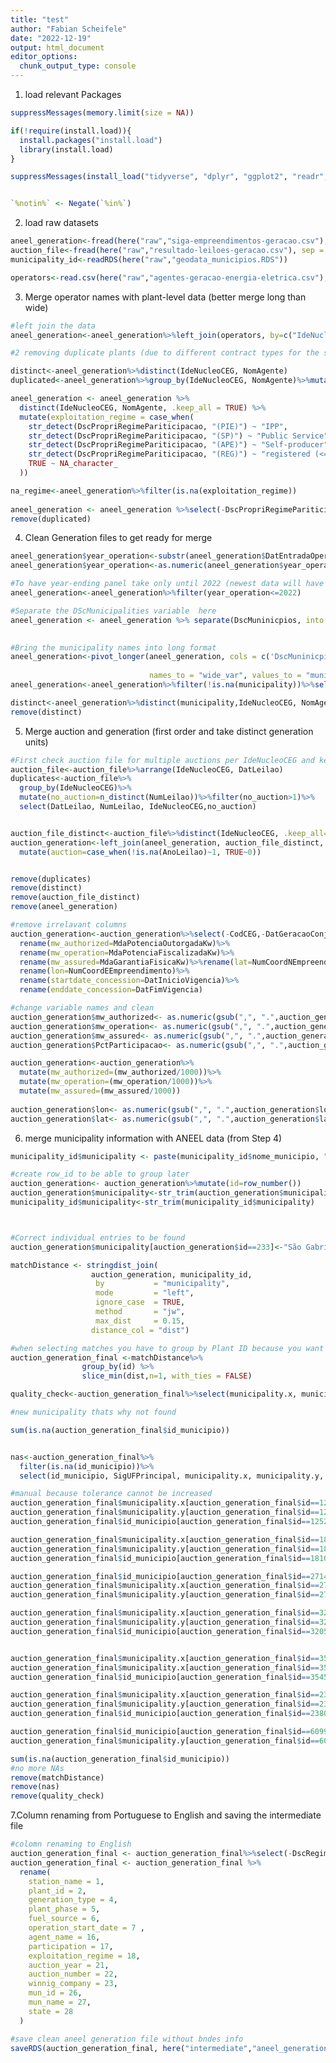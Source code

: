 ```yaml
---
title: "test"
author: "Fabian Scheifele"
date: "2022-12-19"
output: html_document
editor_options: 
  chunk_output_type: console
---
```


1. load relevant Packages
```r
suppressMessages(memory.limit(size = NA))

if(!require(install.load)){
  install.packages("install.load")
  library(install.load)
}

suppressMessages(install_load("tidyverse", "dplyr", "ggplot2", "readr", "readxl","knitr","here", "tidyverse" , "anytime" , "data.table", "corrplot", "naniar", "fuzzyjoin","expss", "janitor","readr", "data.table", "labelled", "countrycode","grep", "economiccomplexity","xtable","ggbump", "cowplot","ggrepel", "survival", "basedosdados", "bigrquery"))


`%notin%` <- Negate(`%in%`)
```

2. load raw datasets
```r
aneel_generation<-fread(here("raw","siga-empreendimentos-geracao.csv"), sep = ';', encoding = "Latin-1")
auction_file<-fread(here("raw","resultado-leiloes-geracao.csv"), sep = ';', encoding = "Latin-1")
municipality_id<-readRDS(here("raw","geodata_municipios.RDS"))

operators<-read.csv(here("raw","agentes-geracao-energia-eletrica.csv"), sep = ';', encoding = "latin1")%>%select(2,3,4,7,8)
```

3. Merge operator names with plant-level data (better merge long than wide)
```r
#left join the data
aneel_generation<-aneel_generation%>%left_join(operators, by=c("IdeNucleoCEG"))

#2 removing duplicate plants (due to different contract types for the same plant)

distinct<-aneel_generation%>%distinct(IdeNucleoCEG, NomAgente)
duplicated<-aneel_generation%>%group_by(IdeNucleoCEG, NomAgente)%>%mutate(no=n())

aneel_generation <- aneel_generation %>%
  distinct(IdeNucleoCEG, NomAgente, .keep_all = TRUE) %>%
  mutate(exploitation_regime = case_when(
    str_detect(DscPropriRegimePariticipacao, "(PIE)") ~ "IPP", 
    str_detect(DscPropriRegimePariticipacao, "(SP)") ~ "Public Service", 
    str_detect(DscPropriRegimePariticipacao, "(APE)") ~ "Self-producer", 
    str_detect(DscPropriRegimePariticipacao, "(REG)") ~ "registered (<=5MW)",
    TRUE ~ NA_character_
  ))

na_regime<-aneel_generation%>%filter(is.na(exploitation_regime))    
    
aneel_generation <- aneel_generation %>%select(-DscPropriRegimePariticipacao)
remove(duplicated)
```


4. Clean Generation files to get ready for merge
```r
aneel_generation$year_operation<-substr(aneel_generation$DatEntradaOperacao,1,4)
aneel_generation$year_operation<-as.numeric(aneel_generation$year_operation)

#To have year-ending panel take only until 2022 (newest data will have some 2023 values)
aneel_generation<-aneel_generation%>%filter(year_operation<=2022)

#Separate the DScMunicipalities variable  here
aneel_generation <- aneel_generation %>% separate(DscMuninicpios, into = c('DscMuninicpios', 'DscMuninicpios_2', 'DscMuninicpios_3',
                                                                           'DscMuninicpios_4', 'DscMuninicpios_5', 'DscMuninicpios_6'), sep = ",")

#Bring the municipality names into long format
aneel_generation<-pivot_longer(aneel_generation, cols = c('DscMuninicpios', 'DscMuninicpios_2', 'DscMuninicpios_3',
                                                                           'DscMuninicpios_4', 'DscMuninicpios_5', 'DscMuninicpios_6'), 
                               names_to = "wide_var", values_to = "municipality")
aneel_generation<-aneel_generation%>%filter(!is.na(municipality))%>%select(-wide_var)

distinct<-aneel_generation%>%distinct(municipality,IdeNucleoCEG, NomAgente)
remove(distinct)


```

5. Merge auction and generation (first order and take distinct generation units)
```r
#First check auction file for multiple auctions per IdeNucleoCEG and keep only the first auction participation
auction_file<-auction_file%>%arrange(IdeNucleoCEG, DatLeilao)
duplicates<-auction_file%>%
  group_by(IdeNucleoCEG)%>%
  mutate(no_auction=n_distinct(NumLeilao))%>%filter(no_auction>1)%>%
  select(DatLeilao, NumLeilao, IdeNucleoCEG,no_auction)


auction_file_distinct<-auction_file%>%distinct(IdeNucleoCEG, .keep_all=TRUE)%>%select(2,4,9,26)
auction_generation<-left_join(aneel_generation, auction_file_distinct, by='IdeNucleoCEG')%>%
  mutate(auction=case_when(!is.na(AnoLeilao)~1, TRUE~0))


remove(duplicates)
remove(distinct)
remove(auction_file_distinct)
remove(aneel_generation)

#remove irrelavant columns
auction_generation<-auction_generation%>%select(-CodCEG,-DatGeracaoConjuntoDados,-DscSubBacia, -DscFonteCombustivel,-NomFonteCombustivel,-DscTipoOutorga,-IdcGeracaoQualificada)%>%
  rename(mw_authorized=MdaPotenciaOutorgadaKw)%>%
  rename(mw_operation=MdaPotenciaFiscalizadaKw)%>%
  rename(mw_assured=MdaGarantiaFisicaKw)%>%rename(lat=NumCoordNEmpreendimento)%>%
  rename(lon=NumCoordEEmpreendimento)%>%
  rename(startdate_concession=DatInicioVigencia)%>%
  rename(enddate_concession=DatFimVigencia)

#change variable names and clean
auction_generation$mw_authorized<- as.numeric(gsub(",", ".",auction_generation$mw_authorized))
auction_generation$mw_operation<- as.numeric(gsub(",", ".",auction_generation$mw_operation))  
auction_generation$mw_assured<- as.numeric(gsub(",", ".",auction_generation$mw_assured))  
auction_generation$PctParticipacao<- as.numeric(gsub(",", ".",auction_generation$PctParticipacao)) 

auction_generation<-auction_generation%>%
  mutate(mw_authorized=(mw_authorized/1000))%>%
  mutate(mw_operation=(mw_operation/1000))%>%
  mutate(mw_assured=(mw_assured/1000))
  
auction_generation$lon<- as.numeric(gsub(",", ".",auction_generation$lon))
auction_generation$lat<- as.numeric(gsub(",", ".",auction_generation$lat))  
```


6. merge municipality information with ANEEL data (from Step 4)
```r
municipality_id$municipality <- paste(municipality_id$nome_municipio, " - ", municipality_id$sigla_uf)

#create row_id to be able to group later
auction_generation<- auction_generation%>%mutate(id=row_number())
auction_generation$municipality<-str_trim(auction_generation$municipality)
municipality_id$municipality<-str_trim(municipality_id$municipality)



#Correct individual entries to be found
auction_generation$municipality[auction_generation$id==233]<-"São Gabriel da Cachoeira - AM"

matchDistance <- stringdist_join(
                  auction_generation, municipality_id,
                   by           = "municipality",
                   mode         = "left",
                   ignore_case  = TRUE, 
                   method       = "jw", 
                   max_dist     = 0.15,
                  distance_col = "dist")

#when selecting matches you have to group by Plant ID because you want to keep all plants
auction_generation_final <-matchDistance%>%
                group_by(id) %>%
                slice_min(dist,n=1, with_ties = FALSE)

quality_check<-auction_generation_final%>%select(municipality.x, municipality.y, dist,lon,lat,geometria )

#new municipality thats why not found

sum(is.na(auction_generation_final$id_municipio))


nas<-auction_generation_final%>%
  filter(is.na(id_municipio))%>%
  select(id_municipio, SigUFPrincipal, municipality.x, municipality.y, lon,lat)

#manual because tolerance cannot be increased
auction_generation_final$municipality.x[auction_generation_final$id==1252]<-"Lagoa de Itaenga - PB"
auction_generation_final$municipality.y[auction_generation_final$id==1252]<-"Lagoa de Itaenga - PB"
auction_generation_final$id_municipio[auction_generation_final$id==1252]<-2608503

auction_generation_final$municipality.x[auction_generation_final$id==1810]<-"Lagoa de Itaenga - PB"
auction_generation_final$municipality.y[auction_generation_final$id==1810]<-"Lagoa de Itaenga - PB"
auction_generation_final$id_municipio[auction_generation_final$id==1810]<-2608503

auction_generation_final$id_municipio[auction_generation_final$id==2714]<-3520905
auction_generation_final$municipality.x[auction_generation_final$id==2714]<-"Ipaussu - SP"
auction_generation_final$municipality.y[auction_generation_final$id==2714]<-"Ipaussu - SP"

auction_generation_final$municipality.x[auction_generation_final$id==3205]<-"Sete Lagoas - MG"
auction_generation_final$municipality.y[auction_generation_final$id==3205]<-"Sete Lagoas - MG"
auction_generation_final$id_municipio[auction_generation_final$id==3205]<-3167202


auction_generation_final$municipality.x[auction_generation_final$id==3545]<-"Moji Mirim - SP"
auction_generation_final$municipality.x[auction_generation_final$id==3545]<-"Moji Mirim - SP"
auction_generation_final$id_municipio[auction_generation_final$id==3545]<-3530805

auction_generation_final$municipality.x[auction_generation_final$id==23809]<-"Floriano - PI"
auction_generation_final$municipality.y[auction_generation_final$id==23809]<-"Floriano - PI"
auction_generation_final$id_municipio[auction_generation_final$id==23809]<-2203909

auction_generation_final$id_municipio[auction_generation_final$id==6099]<-5006275
auction_generation_final$municipality.y[auction_generation_final$id==6099]<-"Paraíso das Águas - MS"

sum(is.na(auction_generation_final$id_municipio))
#no more NAs
remove(matchDistance)
remove(nas)
remove(quality_check)
```

7.Column renaming from Portuguese to English and saving the intermediate file
```r
#colomn renaming to English
auction_generation_final <- auction_generation_final%>%select(-DscRegimeExploracao)
auction_generation_final <- auction_generation_final %>%
  rename(
    station_name = 1,
    plant_id = 2,
    generation_type = 4,
    plant_phase = 5,
    fuel_source = 6,
    operation_start_date = 7 ,
    agent_name = 16,
    participation = 17,
    exploitation_regime = 18,
    auction_year = 21,
    auction_number = 22,
    winnig_company = 23,
    mun_id = 26,
    mun_name = 27,
    state = 28
  )

#save clean aneel generation file without bndes info
saveRDS(auction_generation_final, here("intermediate","aneel_generation_nobndes.RDS"))
```

